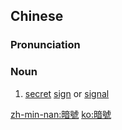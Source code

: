 {{also|暗号}}
==Chinese==
{{zh-forms|s=暗号}}

===Pronunciation===
{{zh-pron
|m=ànhào,er=y
|c=am3 hou6
|h=pfs=am-ho
|mn=àm-hō
|cat=n
}}

===Noun===
{{zh-noun}}

# [[secret]] [[sign]] or [[signal]]

[[zh-min-nan:暗號]]
[[ko:暗號]]